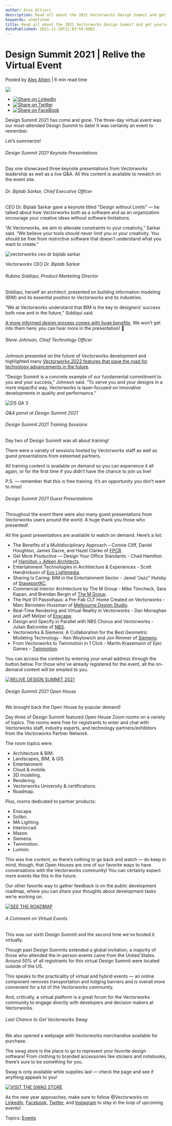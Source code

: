 ```yaml
---
author: Alex Altieri
description: Read all about the 2021 Vectorworks Design Summit and get yourself some free training content.
keywords: undefined
title: Read all about the 2021 Vectorworks Design Summit and get yourself some free training content. 
datePublished: 2021-11-10T21:03:59.000Z
---
```

  

# Design Summit 2021 | Relive the Virtual Event

 Posted by [Alex Altieri](https://blog.vectorworks.net/author/alex-altieri) | 6 min read time 

![](https://blog.vectorworks.net/hubfs/Blog%20Images/211109_Design%20Summit%20Recap/vectorworks-design-summit-poster-image.jpg) 

* [![Share on LinkedIn](https://2659751.fs1.hubspotusercontent-na1.net/hubfs/2659751/michaelDemo/share-LI.png)](http://www.linkedin.com/shareArticle?mini=true&url=https%3A%2F%2Fblog.vectorworks.net%2Frecap-2021-vectorworks-design-summit)
* [![Share on Twitter](https://2659751.fs1.hubspotusercontent-na1.net/hubfs/2659751/michaelDemo/share-TW.png)](https://www.twitter.com/share?text=Design%20Summit%202021%20|%20Relive%20the%20Virtual%20Event&url=https%3A%2F%2Fblog.vectorworks.net%2Frecap-2021-vectorworks-design-summit&via=PMGTweets)
* [![Share on FaceBook](https://2659751.fs1.hubspotusercontent-na1.net/hubfs/2659751/michaelDemo/share-FB.png)](https://www.facebook.com/sharer/sharer.php?u=https%3A%2F%2Fblog.vectorworks.net%2Frecap-2021-vectorworks-design-summit)

Design Summit 2021 has come and gone. The three-day virtual event was our most-attended Design Summit to date! It was certainly an event to remember.

Let’s summarize!

###### Design Summit 2021 Keynote Presentations

Day one showcased three keynote presentations from Vectorworks leadership as well as a live Q&A. All this content is available to rewatch on the event site.

###### Dr. Biplab Sarkar, Chief Executive Officer

CEO Dr. Biplab Sarkar gave a keynote titled "Design without Limits" — he talked about how Vectorworks both as a software and as an organization encourage your creative ideas without software limitations.

“At Vectorworks, we aim to alleviate constraints to your creativity,” Sarkar said. “We believe your tools should never limit you or your creativity. You should be free from restrictive software that doesn’t understand what you want to create.”

![vectorworks ceo dr biplab sarkar](https://blog.vectorworks.net/hs-fs/hubfs/Blog%20Images/211109_Design%20Summit%20Recap/vectorworks-design-summit-poster-image.jpg?width=1440&name=vectorworks-design-summit-poster-image.jpg)

_Vectorworks CEO Dr. Biplab Sarkar_

###### Rubina Siddiqui, Product Marketing Director

Siddiqui, herself an architect, presented on building information modeling (BIM) and its essential position to Vectorworks and its industries.

“We at Vectorworks understand that BIM is the key to designers’ success both now and in the future,” Siddiqui said.

[A more informed design process comes with huge benefits](../../../net/vectorworks/blog/simple-bim-for-the-project-architect.html). We won’t get into them here; you can hear more in the presentation! 🙂

###### Steve Johnson, Chief Technology Officer

Johnson presented on the future of Vectorworks development and highlighted many [Vectorworks 2022 features that pave the road for technology advancements in the future](../../../net/vectorworks/blog/6-next-gen-tech-features-in-vectorworks-2022.html).

“Design Summit is a concrete example of our fundamental commitment to you and your success,” Johnson said. “To serve you and your designs in a more impactful way, Vectorworks is laser-focused on innovative developments in quality and performance.”

![DS QA 3](https://blog.vectorworks.net/hs-fs/hubfs/Blog%20Images/211109_Design%20Summit%20Recap/DS%20QA%203.jpg?width=1440&name=DS%20QA%203.jpg)

_Q&A panel at Design Summit 2021_

###### Design Summit 2021 Training Sessions

Day two of Design Summit was all about training!

There were a variety of sessions hosted by Vectorworks staff as well as guest presentations from esteemed partners.

All training content is available on demand so you can experience it all again, or for the first time if you didn’t have the chance to join us live! 

P.S. — remember that this is free training. It’s an opportunity you don’t want to miss!

###### Design Summit 2021 Guest Presentations

Throughout the event there were also many guest presentations from Vectorworks users around the world. A huge thank you those who presented!

All the guest presentations are available to watch on demand. Here’s a list:

* The Benefits of a Multidisciplinary Approach – Connie Cliff, Daniel Houghton, James Dacre, and Hazel Clarke of [FPCR](https://www.fpcr.co.uk/).
* Get More Productive — Design Your Office Standards - Chad Hamilton of [Hamilton + Aitken Architects](https://haarchs.com/).
* Entertainment Technologies in Architecture & Experiences - Scott Hendrickson of [Eos Lightmedia](https://eoslightmedia.com/).
* Sharing Is Caring: BIM in the Entertainment Sector - Jared “Jazz” Hutsby of [StageportKC](https://stageportkc.com/).
* Commercial Interior Architecture by The M Group - Mike Timcheck, Sara Kapan, and Brendan Bergin of [The M Group](https://www.mgrouparchitects.com/).
* The Hutt 01 Passivhaus: a Pre-Fab CLT Home Created on Vectorworks - Marc Bernstein-Hussman of [Melbourne Design Studio](https://melbournedesignstudios.com.au/).
* Real-Time Rendering and Virtual Reality in Vectorworks - Dan Monaghan and Jeff Melzer of [Enscape](http://enscape3d.com/).
* Design and Specify in Parallel with NBS Chorus and Vectorworks - Julian Balcombe of [NBS](http://thenbs.com/).
* Vectorworks & Siemens: A Collaboration for the Best Geometric Modeling Technology - Ken Woytowich and Jon Rimmer of [Siemens](https://www.siemens.com/).
* From Vectorworks to Twinmotion in 1 Click - Martin Krasemann of Epic Games – [Twinmotion](http://unrealengine.com/twinmotion).

You can access the content by entering your email address through the button below. For those who've already registered for the event, all the on-demand content will be emailed to you.

[![RELIVE DESIGN SUMMIT 2021](https://no-cache.hubspot.com/cta/default/3018241/ea1324e0-7014-4222-8695-1e612f81e5cf.png)](https://cta-redirect.hubspot.com/cta/redirect/3018241/ea1324e0-7014-4222-8695-1e612f81e5cf) 

###### Design Summit 2021 Open House

We brought back the Open House by popular demand!

Day three of Design Summit featured Open House Zoom rooms on a variety of topics. The rooms were free for registrants to enter and chat with Vectorworks staff, industry experts, and technology partners/exhibitors from the Vectorworks Partner Network.

The room topics were:

* Architecture & BIM.
* Landscapes, BIM, & GIS.
* Entertainment
* Cloud & mobile.
* 3D modeling.
* Rendering.
* Vectorworks University & certifications.
* Roadmap.

Plus, rooms dedicated to partner products:

* Enscape.
* Solibri.
* MA Lighting.
* Interiorcad.
* Maxon.
* Siemens.
* Twinmotion.
* Lumion.

This was live content, so there’s nothing to go back and watch — do keep in mind, though, that Open Houses are one of our favorite ways to have conversations with the Vectorworks community! You can certainly expect more events like this in the future.

Our other favorite way to gather feedback is on the public development roadmap, where you can share your thoughts about development tasks we’re working on.

[![SEE THE ROADMAP](https://no-cache.hubspot.com/cta/default/3018241/9907ac40-14ea-457a-9468-56df4d5ae57c.png)](https://cta-redirect.hubspot.com/cta/redirect/3018241/9907ac40-14ea-457a-9468-56df4d5ae57c) 

###### A Comment on Virtual Events

This was our sixth Design Summit and the second time we’ve hosted it virtually.

Though past Design Summits extended a global invitation, a majority of those who attended the in-person events came from the United States. Around 50% of all registrants for this virtual Design Summit were located outside of the US.

This speaks to the practicality of virtual and hybrid events — an online component removes transportation and lodging barriers and is overall more convenient for a lot of the Vectorworks community.

And, critically, a virtual platform is a great forum for the Vectorworks community to engage directly with developers and decision makers at Vectorworks. 

###### Last Chance to Get Vectorworks Swag

We also opened a webpage with Vectorworks merchandise available for purchase.

The swag store is the place to go to represent your favorite design software! From clothing to branded accessories like stickers and notebooks, there’s sure to be something for you.

Swag is only available while supplies last — check the page and see if anything appeals to you!

[![VISIT THE SWAG STORE](https://no-cache.hubspot.com/cta/default/3018241/affc6ab4-1308-4322-ba22-46ef545983a4.png)](https://cta-redirect.hubspot.com/cta/redirect/3018241/affc6ab4-1308-4322-ba22-46ef545983a4) 

As the new year approaches, make sure to follow @Vectorworks on [LinkedIn](https://www.linkedin.com/company/vectorworks-inc), [Facebook](https://www.facebook.com/Vectorworks/), [Twitter](https://twitter.com/Vectorworks?ref%5Fsrc=twsrc%5Egoogle%7Ctwcamp%5Eserp%7Ctwgr%5Eauthor), and [Instagram](https://www.instagram.com/vectorworks/) to stay in the loop of upcoming events!

 Topics: [Events](https://blog.vectorworks.net/topic/events) 

  